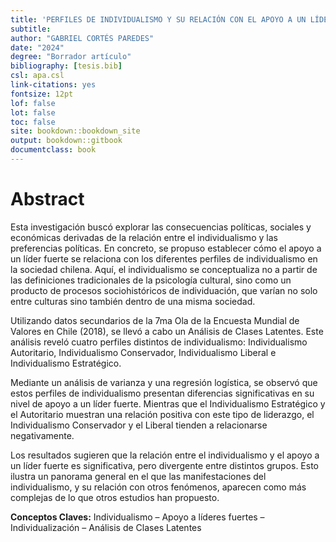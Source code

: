 ```yaml
---
title: 'PERFILES DE INDIVIDUALISMO Y SU RELACIÓN CON EL APOYO A UN LÍDER FUERTE EN LA SOCIEDAD CHILENA'
subtitle:
author: "GABRIEL CORTÉS PAREDES"
date: "2024"
degree: "Borrador artículo"
bibliography: [tesis.bib]
csl: apa.csl
link-citations: yes
fontsize: 12pt
lof: false
lot: false
toc: false
site: bookdown::bookdown_site
output: bookdown::gitbook
documentclass: book
---
```

# Abstract {-}

Esta investigación buscó explorar las consecuencias políticas, sociales y económicas derivadas de la relación entre el individualismo y las preferencias políticas. En concreto, se propuso establecer cómo el apoyo a un líder fuerte se relaciona con los diferentes perfiles de individualismo en la sociedad chilena. Aquí, el individualismo se conceptualiza no a partir de las definiciones tradicionales de la psicología cultural, sino como un producto de procesos sociohistóricos de individuación, que varían no solo entre culturas sino también dentro de una misma sociedad.

 Utilizando datos secundarios de la 7ma Ola de la Encuesta Mundial de Valores en Chile (2018), se llevó a cabo un Análisis de Clases Latentes. Este análisis reveló cuatro perfiles distintos de individualismo: Individualismo Autoritario, Individualismo Conservador, Individualismo Liberal e Individualismo Estratégico. 

 Mediante un análisis de varianza y una regresión logística, se observó que estos perfiles de individualismo presentan diferencias significativas en su nivel de apoyo a un líder fuerte. Mientras que el Individualismo Estratégico y el Autoritario muestran una relación positiva con este tipo de liderazgo, el Individualismo Conservador y el Liberal tienden a relacionarse negativamente.

 Los resultados sugieren que la relación entre el individualismo y el apoyo a un líder fuerte es significativa, pero divergente entre distintos grupos. Esto ilustra un panorama general en el que las manifestaciones del individualismo, y su relación con otros fenómenos, aparecen como más complejas de lo que otros estudios han propuesto.
 
 **Conceptos Claves:** Individualismo -- Apoyo a líderes fuertes -- Individualización -- Análisis de Clases Latentes
